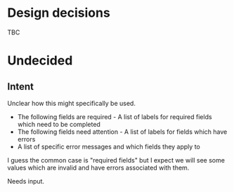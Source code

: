 
# Design decisions

TBC

# Undecided

## Intent

Unclear how this might specifically be used.

* The following fields are required - A list of labels for required fields which need to be completed
* The following fields need attention - A list of labels for fields which have errors
* A list of specific error messages and which fields they apply to

I guess the common case is "required fields" but I expect we will see some values which are invalid
and have errors associated with them.

Needs input.